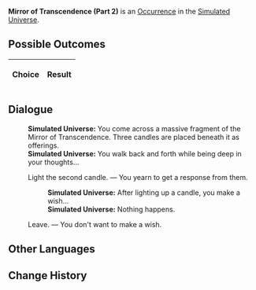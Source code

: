 {{Simulated Universe Event Infobox
|title         = Mirror of Transcendence (Part 2)
|image         = Random Event Normal.png
|type          =
|domains_su    = Occurrence
|domains_ext   = Occurrence
|domains_swarm = 
|domains_gng   = 
|requirements  =
|prev          = {{tx}}
|next          = {{tx}}
|indexRewards  =
|characters    = 
}}
'''Mirror of Transcendence (Part 2)''' is an [[Simulated Universe/Occurrence|Occurrence]] in the [[Simulated Universe]].

==Possible Outcomes==
{| class="article-table"
!Choice
!Result

|}

<!--
==Gameplay Notes==

-->
==Dialogue==
{{Dialogue Start}}
:'''Simulated Universe:''' You come across a massive fragment of the Mirror of Transcendence. Three candles are placed beneath it as offerings.
:'''Simulated Universe:''' You walk back and forth while being deep in your thoughts...
:{{DIcon|Star}} Light the second candle. &mdash; You yearn to get a response from them.
::'''Simulated Universe:''' After lighting up a candle, you make a wish...
::'''Simulated Universe:''' Nothing happens.
:{{DIcon|Star}} Leave. &mdash; You don't want to make a wish.
{{Dialogue End}}

==Other Languages==
{{Other Languages
|en    = Mirror of Transcendence (Part 2)
|zhs   = 超验之镜（其二）
|zht   = 超驗之鏡（其二）
|ja    = 超越の鏡（その2）
|ko    = 초월의 거울 (2)
|es    = Espejo de la Trascendencia (II)
|fr    = Miroir de la transcendance (partie 2)
|ru    = Трансцендентальное зеркало II
|th    = กระจกแจ้งประจักษ์ 2
|vi    = Gương Siêu Việt 2
|de    = Spiegel der Transzendenz (Teil 2)
|id    = Cermin Transenden (2)
|pt    = Espelho da Transcendência (Parte 2)
}}

==Change History==
{{Change History|1.0}}
